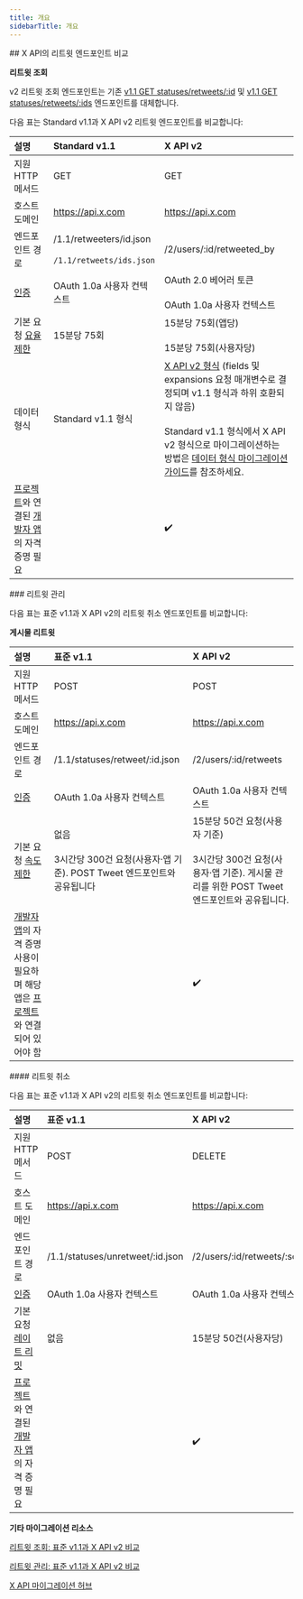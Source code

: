 ```yaml
---
title: 개요
sidebarTitle: 개요
---
```


<div id="comparing-x-apis-retweets-endpoints">
  ## X API의 리트윗 엔드포인트 비교
</div>

**리트윗 조회**

v2 리트윗 조회 엔드포인트는 기존 [v1.1 GET statuses/retweets/:id](https://developer.x.com/en/docs/twitter-api/v1/tweets/post-and-engage/api-reference/get-statuses-retweets-id) 및 [v1.1 GET statuses/retweets/:ids](https://developer.x.com/en/docs/twitter-api/v1/tweets/post-and-engage/api-reference/get-statuses-retweeters-ids) 엔드포인트를 대체합니다.

다음 표는 Standard v1.1과 X API v2 리트윗 엔드포인트를 비교합니다:

| 설명 | Standard v1.1 | X API v2 |
| :--- | :--- | :--- |
| 지원 HTTP 메서드 | GET | GET |
| 호스트 도메인 | https://api.x.com | https://api.x.com |
| 엔드포인트 경로 | /1.1/retweeters/id.json<br /><br />`/1.1/retweets/ids.json` | /2/users/:id/retweeted\_by |
| [인증](/ko/resources/fundamentals/authentication) | OAuth 1.0a 사용자 컨텍스트 | OAuth 2.0 베어러 토큰<br /><br />OAuth 1.0a 사용자 컨텍스트 |
| 기본 요청 [요율 제한](/ko/resources/fundamentals/rate-limits) | 15분당 75회 | 15분당 75회(앱당)<br /><br />15분당 75회(사용자당) |
| 데이터 형식 | Standard v1.1 형식 | [X API v2 형식](/ko/x-api/fundamentals/data-dictionary) (fields 및 expansions 요청 매개변수로 결정되며 v1.1 형식과 하위 호환되지 않음)<br /><br />Standard v1.1 형식에서 X API v2 형식으로 마이그레이션하는 방법은 [데이터 형식 마이그레이션 가이드](/ko/x-api/migrate/data-format-migration)를 참조하세요. |
| [프로젝트](/ko/resources/fundamentals/projects)와 연결된 [개발자 앱](/ko/resources/fundamentals/developer-apps)의 자격 증명 필요 |     | ✔️  |

<div id="manage-retweets">
  ### 리트윗 관리
</div>

다음 표는 표준 v1.1과 X API v2의 리트윗 취소 엔드포인트를 비교합니다:

**게시물 리트윗**

| 설명 | 표준 v1.1 | X API v2 |
| :--- | :--- | :--- |
| 지원 HTTP 메서드 | POST | POST |
| 호스트 도메인 | https://api.x.com | https://api.x.com |
| 엔드포인트 경로 | /1.1/statuses/retweet/:id.json | /2/users/:id/retweets |
| [인증](/ko/resources/fundamentals/authentication) | OAuth 1.0a 사용자 컨텍스트 | OAuth 1.0a 사용자 컨텍스트 |
| 기본 요청 [속도 제한](/ko/resources/fundamentals/rate-limits) | 없음<br /><br />3시간당 300건 요청(사용자·앱 기준). POST Tweet 엔드포인트와 공유됩니다 | 15분당 50건 요청(사용자 기준)<br /><br />3시간당 300건 요청(사용자·앱 기준). 게시물 관리를 위한 POST Tweet 엔드포인트와 공유됩니다. |
| [개발자 앱](/ko/resources/fundamentals/developer-apps)의 자격 증명 사용이 필요하며 해당 앱은 [프로젝트](/ko/resources/fundamentals/projects)와 연결되어 있어야 함 |     | ✔️  |

<div id="undo-a-retweet">
  #### 리트윗 취소
</div>

다음 표는 표준 v1.1과 X API v2의 리트윗 취소 엔드포인트를 비교합니다:

| 설명 | 표준 v1.1 | X API v2 |
| :--- | :--- | :--- |
| 지원 HTTP 메서드 | POST | DELETE |
| 호스트 도메인 | https://api.x.com | https://api.x.com |
| 엔드포인트 경로 | /1.1/statuses/unretweet/:id.json | /2/users/:id/retweets/:source\_tweet\_id |
| [인증](/ko/resources/fundamentals/authentication) | OAuth 1.0a 사용자 컨텍스트 | OAuth 1.0a 사용자 컨텍스트 |
| 기본 요청 [레이트 리밋](/ko/resources/fundamentals/rate-limits) | 없음 | 15분당 50건(사용자당) |
| [프로젝트](/ko/resources/fundamentals/projects)와 연결된 [개발자 앱](/ko/resources/fundamentals/developer-apps)의 자격 증명 필요 |     | ✔️  |

**기타 마이그레이션 리소스**

[리트윗 조회: 표준 v1.1과 X API v2 비교](/ko/x-api/posts/retweets#retweets-lookup-standard-v1-1-compared-to-x-api-v2 "Retweets lookup: Standard v1.1 to X API v2")

[리트윗 관리: 표준 v1.1과 X API v2 비교](/ko/x-api/posts/retweets#manage-retweets-standard-v1-1-compared-to-x-api-v2)

[X API 마이그레이션 허브](/ko/x-api/migrate/overview)